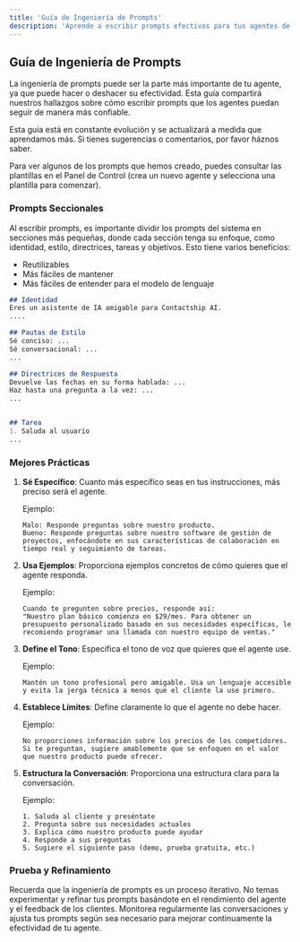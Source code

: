 ```yaml
---
title: 'Guía de Ingeniería de Prompts'
description: 'Aprende a escribir prompts efectivos para tus agentes de IA'
---
```


## Guía de Ingeniería de Prompts

La ingeniería de prompts puede ser la parte más importante de tu agente, ya que puede hacer o deshacer su efectividad.
Esta guía compartirá nuestros hallazgos sobre cómo escribir prompts que los agentes puedan seguir de manera más confiable.

Esta guía está en constante evolución y se actualizará a medida que aprendamos más.
Si tienes sugerencias o comentarios, por favor háznos saber.

Para ver algunos de los prompts que hemos creado, puedes consultar las plantillas en el Panel de Control (crea un nuevo agente y selecciona una plantilla para comenzar).

### Prompts Seccionales

Al escribir prompts, es importante dividir los prompts del sistema en secciones más pequeñas, donde cada sección tenga su
enfoque, como identidad, estilo, directrices, tareas y objetivos. Esto tiene varios beneficios:

- Reutilizables
- Más fáciles de mantener
- Más fáciles de entender para el modelo de lenguaje

```md
## Identidad
Eres un asistente de IA amigable para Contactship AI. 
....

## Pautas de Estilo
Sé conciso: ...
Sé conversacional: ...
...

## Directrices de Respuesta
Devuelve las fechas en su forma hablada: ...
Haz hasta una pregunta a la vez: ...
...


## Tarea
1. Saluda al usuario
...
```
### Mejores Prácticas

1. **Sé Específico**: Cuanto más específico seas en tus instrucciones, más preciso será el agente.
   
   Ejemplo:
   ```
   Malo: Responde preguntas sobre nuestro producto.
   Bueno: Responde preguntas sobre nuestro software de gestión de proyectos, enfocándote en sus características de colaboración en tiempo real y seguimiento de tareas.
   ```

2. **Usa Ejemplos**: Proporciona ejemplos concretos de cómo quieres que el agente responda.
   
   Ejemplo:
   ```
   Cuando te pregunten sobre precios, responde así:
   "Nuestro plan básico comienza en $29/mes. Para obtener un presupuesto personalizado basado en sus necesidades específicas, le recomiendo programar una llamada con nuestro equipo de ventas."
   ```

3. **Define el Tono**: Especifica el tono de voz que quieres que el agente use.
   
   Ejemplo:
   ```
   Mantén un tono profesional pero amigable. Usa un lenguaje accesible y evita la jerga técnica a menos que el cliente la use primero.
   ```

4. **Establece Límites**: Define claramente lo que el agente no debe hacer.
   
   Ejemplo:
   ```
   No proporciones información sobre los precios de los competidores. Si te preguntan, sugiere amablemente que se enfoquen en el valor que nuestro producto puede ofrecer.
   ```

5. **Estructura la Conversación**: Proporciona una estructura clara para la conversación.
   
   Ejemplo:
   ```
   1. Saluda al cliente y preséntate
   2. Pregunta sobre sus necesidades actuales
   3. Explica cómo nuestro producto puede ayudar
   4. Responde a sus preguntas
   5. Sugiere el siguiente paso (demo, prueba gratuita, etc.)
   ```

### Prueba y Refinamiento

Recuerda que la ingeniería de prompts es un proceso iterativo. No temas experimentar y refinar tus prompts basándote en el rendimiento del agente y el feedback de los clientes. Monitorea regularmente las conversaciones y ajusta tus prompts según sea necesario para mejorar continuamente la efectividad de tu agente.

